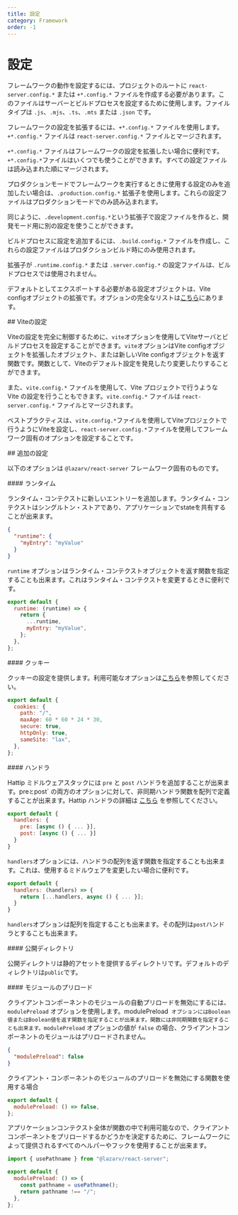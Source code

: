 ```yaml
---
title: 設定
category: Framework
order: -1
---
```



# 設定

フレームワークの動作を設定するには、プロジェクトのルートに `react-server.config.*` または `+*.config.*` ファイルを作成する必要があります。このファイルはサーバーとビルドプロセスを設定するために使用します。ファイルタイプは `.js`、`.mjs`、`.ts`、`.mts` または `.json` です。

フレームワークの設定を拡張するには、`+*.config.*` ファイルを使用します。`+*.config.*` ファイルは `react-server.config.*` ファイルとマージされます。

`+*.config.*` ファイルはフレームワークの設定を拡張したい場合に便利です。`+*.config.*`ファイルはいくつでも使うことができます。すべての設定ファイルは読み込まれた順にマージされます。

プロダクションモードでフレームワークを実行するときに使用する設定のみを追加したい場合は、`.production.config.*` 拡張子を使用します。これらの設定ファイルはプロダクションモードでのみ読み込まれます。

同じように、`.development.config.*`という拡張子で設定ファイルを作ると、開発モード用に別の設定を使うことができます。

ビルドプロセスに設定を追加するには、`.build.config.*` ファイルを作成し、これらの設定ファイルはプロダクションビルド時にのみ使用されます。

拡張子が `.runtime.config.*` または `.server.config.*` の設定ファイルは、ビルドプロセスでは使用されません。

デフォルトとしてエクスポートする必要がある設定オブジェクトは、Vite configオブジェクトの拡張です。オプションの完全なリストは[こちら](http://ja.vite.dev/config/)にあります。

<Link name="vite-configuration">
## Viteの設定
</Link>

Viteの設定を完全に制御するために、`vite`オプションを使用してViteサーバとビルドプロセスを設定することができます。`vite`オプションはVite configオブジェクトを拡張したオブジェクト、または新しいVite configオブジェクトを返す関数です。関数として、Viteのデフォルト設定を発見したり変更したりすることができます。

また、`vite.config.*` ファイルを使用して、Vite プロジェクトで行うような Vite の設定を行うこともできます。`vite.config.*` ファイルは `react-server.config.*` ファイルとマージされます。

ベストプラクティスは、`vite.config.*`ファイルを使用してViteプロジェクトで行うようにViteを設定し、`react-server.config.*`ファイルを使用してフレームワーク固有のオプションを設定することです。

<Link name="additional-configuration">
## 追加の設定
</Link>

以下のオプションは `@lazarv/react-server` フレームワーク固有のものです。

<Link name="runtime">
#### ランタイム
</Link>

ランタイム・コンテクストに新しいエントリーを追加します。ランタイム・コンテクストはシングルトン・ストアであり、アプリケーションでstateを共有することが出来ます。

```json
{
  "runtime": {
    "myEntry": "myValue"
  }
}
```

`runtime` オプションはランタイム・コンテクストオブジェクトを返す関数を指定することも出来ます。これはランタイム・コンテクストを変更するときに便利です。

```mjs
export default {
  runtime: (runtime) => {
    return {
      ...runtime,
      myEntry: "myValue",
    };
  },
};
```

<Link name="cookies">
#### クッキー
</Link>

クッキーの設定を提供します。利用可能なオプションは[こちら](https://www.npmjs.com/package/cookie#options-1)を参照してください。

```mjs
export default {
  cookies: {
    path: "/",
    maxAge: 60 * 60 * 24 * 30,
    secure: true,
    httpOnly: true,
    sameSite: "lax",
  },
};
```

<Link name="handlers">
#### ハンドラ
</Link>

Hattip ミドルウェアスタックには `pre` と `post` ハンドラを追加することが出来ます。pre` と `post` の両方のオプションに対して、非同期ハンドラ関数を配列で定義することが出来ます。Hattip ハンドラの詳細は [こちら](https://github.com/hattipjs/hattip) を参照してください。

```mjs
export default {
  handlers: {
    pre: [async () { ... }],
    post: [async () { ... }]
  }
}
```

`handlers`オプションには、ハンドラの配列を返す関数を指定することも出来ます。これは、使用するミドルウェアを変更したい場合に便利です。

```mjs
export default {
  handlers: (handlers) => {
    return [...handlers, async () { ... }];
  }
}
```

`handlers`オプションは配列を指定することも出来ます。その配列は`post`ハンドラとすることも出来ます。

<Link name="public">
#### 公開ディレクトリ
</Link>

公開ディレクトリは静的アセットを提供するディレクトリです。デフォルトのディレクトリは`public`です。

<Link name="module-preload">
#### モジュールのプリロード
</Link>

クライアントコンポーネントのモジュールの自動プリロードを無効にするには、 `modulePreload` オプションを使用します。modulePreload` オプションにはBoolean値またはBoolean値を返す関数を指定することが出来ます。関数には非同期関数を指定することも出来ます。modulePreload` オプションの値が `false` の場合、クライアントコンポーネントのモジュールはプリロードされません。

```json
{
  "modulePreload": false
}
```

クライアント・コンポーネントのモジュールのプリロードを無効にする関数を使用する場合

```mjs
export default {
  modulePreload: () => false,
};
```

アプリケーションコンテクスト全体が関数の中で利用可能なので、クライアントコンポーネントをプリロードするかどうかを決定するために、フレームワークによって提供されるすべてのヘルパーやフックを使用することが出来ます。

```mjs
import { usePathname } from "@lazarv/react-server";

export default {
  modulePreload: () => {
    const pathname = usePathname();
    return pathname !== "/";
  },
};
```